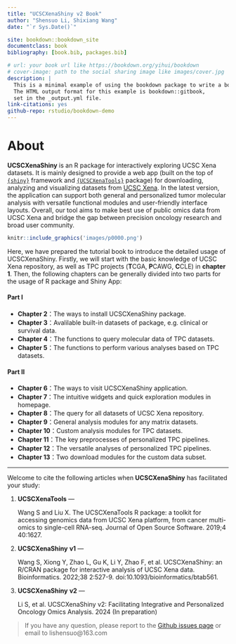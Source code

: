 ```yaml
---
title: "UCSCXenaShiny v2 Book"
author: "Shensuo Li, Shixiang Wang"
date: "`r Sys.Date()`"

site: bookdown::bookdown_site
documentclass: book
bibliography: [book.bib, packages.bib]

# url: your book url like https://bookdown.org/yihui/bookdown
# cover-image: path to the social sharing image like images/cover.jpg
description: |
  This is a minimal example of using the bookdown package to write a book.
  The HTML output format for this example is bookdown::gitbook,
  set in the _output.yml file.
link-citations: yes
github-repo: rstudio/bookdown-demo
---
```


# About {-}



**UCSCXenaShiny** is an R package for interactively exploring UCSC Xena datasets. It is mainly designed to provide a web app (built on the top of [`{shiny}`](https://shiny.rstudio.com/) framework and [`{UCSCXenaTools}`](https://github.com/ropensci/UCSCXenaTools/) package) for downloading, analyzing and visualizing datasets from [UCSC Xena](https://xenabrowser.net/datapages/). In the latest version, the application can support both general and personalized  tumor molecular analysis with versatile functional modules and user-friendly interface layouts. Overall, our tool aims to make best use of public omics data from UCSC Xena and bridge the gap between precision oncology research and broad user community.  

```r
knitr::include_graphics('images/p0000.png')
```

Here, we have prepared the tutorial book to introduce the detailed usage of UCSCXenaShiny. Firstly, we will start with the basic knowledge of UCSC Xena repository, as well as TPC projects (**T**CGA, **P**CAWG, **C**CLE)  in **chapter 1**. Then, the following chapters can be generally divided into two parts for the usage of R package and Shiny App:

#### Part Ⅰ {-} 

- **Chapter 2**：The ways to install UCSCXenaShiny package.
- **Chapter 3**：Avalilable built-in datasets of package, e.g. clinical or survival data.
- **Chapter 4**：The functions to query molecular data of TPC datasets.
- **Chapter 5**：The functions to perform various analyses based on TPC datasets.

#### Part Ⅱ  {-} 

- **Chapter 6**：The ways to visit UCSCXenaShiny application.
- **Chapter 7**：The intuitive widgets and quick exploration modules in homepage.
- **Chapter 8**：The query for all datasets of UCSC Xena repository.
- **Chapter 9**：General analysis modules for any matrix datasets.
- **Chapter 10**：Custom analysis modules for TPC datasets.
- **Chapter 11**：The key preprocesses of personalized TPC pipelines. 
- **Chapter 12**：The versatile analyses of personalized TPC pipelines. 
- **Chapter 13**：Two download modules for the custom data subset. 





___

 Welcome to cite the following articles when **UCSCXenaShiny** has facilitated your study:

1. **UCSCXenaTools** —

   Wang S and Liu X. The UCSCXenaTools R package: a toolkit for accessing genomics data from UCSC Xena platform, from cancer multi-omics to single-cell RNA-seq. Journal of Open Source Software. 2019;4 40:1627.

2. **UCSCXenaShiny** **v1** —

   Wang S, Xiong Y, Zhao L, Gu K, Li Y, Zhao F, et al. UCSCXenaShiny: an R/CRAN package for interactive analysis of UCSC Xena data. Bioinformatics. 2022;38 2:527-9. doi:10.1093/bioinformatics/btab561.

3. **UCSCXenaShiny** **v2** —

   Li S, et al. UCSCXenaShiny v2: Facilitating Integrative and Personalized Oncology Omics Analysis. 2024 (In preparation)
   
   

> If  you have any question, please report to the [Github issues page](https://github.com/openbiox/UCSCXenaShiny/issues) or email to lishensuo@163.com
